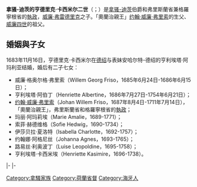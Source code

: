 {{Unreferenced|time=2015-02-12T18:11:41+00:00}} 
{{infobox noble
| name        = 亨德里克·卡西米尔二世
| image       = Henry Casimir II, Prince of Nassau-Dietz.jpg
| caption     = 亨德里克·卡西米尔二世
| noble family= [[拿騷王朝|拿騷王朝]]
| father      = [[威廉·弗雷德里克|威廉·弗雷德里克]]
| mother      = [[拿騷的阿爾貝汀·阿格尼絲|阿爾貝汀·阿格尼絲]]
| spouse      = [[亨麗埃特·阿瑪莉埃_(安哈特-德紹)|亨麗埃特·阿瑪莉埃]]
| birth_date  = {{birth_date|1657|1|18|df=yes}}
| birth_place = [[海牙|海牙]]
| death_date  = {{death date and age|1696|3|25|1657|1|18|df=yes}}
| death_place = [[吕伐登|吕伐登]]
}}

'''拿骚-迪茨的亨德里克·卡西米尔二世'''（{{lang-nl|Hendrik Casimir II van Nassau-Dietz}}；{{bd|1657年|1月18日|1696年|3月25日}}）是[[拿骚统治者列表|拿骚-迪茨]]伯爵和弗里斯蘭省兼格羅寧根省的[[荷蘭省督|執政]]，[[威廉·弗雷德里克|威廉·弗雷德里克]]之子。「奧蘭治親王」[[约翰·威廉·弗里索_(拿骚-迪茨)|约翰·威廉·弗里索]]的生父、[[威廉四世_(奧蘭治)|威廉四世]]的祖父。

== 婚姻與子女 ==
1683年11月16日，亨德里克·卡西米尔在[[德绍|德绍]]与表妹安哈尔特-德绍的亨利埃塔·阿玛利亚结婚，婚后有二子七女：
*威廉·格奥尔格·弗里索（Willem Georg Friso，1685年6月24日-1686年6月15日）；
*亨利埃塔·阿伯丁（Henriette Albertine，1686年7月27日-1754年6月21日）；
*[[约翰·威廉·弗里索_(拿骚-迪茨)|约翰·威廉·弗里索]]（Johan Willem Friso，1687年8月4日-1711年7月14日），「奧蘭治親王」，弗里斯蘭省和格羅寧根省的[[荷蘭省督|執政]]；
*玛丽·阿玛莉埃（Marie Amalie，1689-1771）；
*索菲·赫德维格（Sofie Hedwig，1690-1734）；
*伊莎贝拉·夏洛特（Isabella Charlotte，1692-1757）；
*约翰娜·阿格尼丝（Johanna Agnes，1693-1765）；
*路易丝·利奥波丁（Luise Leopoldine，1695-1758）；
*亨利埃塔·卡西米埃（Henriette Kasimire，1696-1738）。

{{S-start}}
{{S-hou|[[拿騷王朝|拿騷王朝]]|1657年|1月18日|1696年|3月25日}}
|-
{{S-reg}}
{{S-bef|before=[[威廉·弗雷德里克|威廉·弗雷德里克]]|}}
{{S-ttl|title=[[拿騷王朝|拿騷-迪茨伯爵]]|years=1664年–1696年}}
{{S-aft|after=[[約翰·威廉·弗里索|約翰·威廉·弗里索]]}}
|-
{{S-off}}
{{S-bef|before=[[威廉·弗雷德里克|威廉·弗雷德里克]]|}}
{{S-ttl|title=[[聯省共和國|聯省共和國]][[菲士蘭省|菲士蘭省]]和[[格羅寧根省|格羅寧根省]]的[[荷蘭省督|執政]]|years=1664年–1696年}}
{{S-aft|after=[[約翰·威廉·弗里索|約翰·威廉·弗里索]]}}
{{S-end}}
{{Authority control}}
[[Category:拿騷家族|Category:拿騷家族]]
[[Category:荷蘭省督|Category:荷蘭省督]]
[[Category:海牙人|Category:海牙人]]